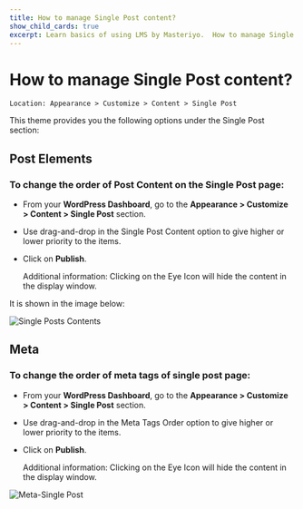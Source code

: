 ---
title: How to manage Single Post content?
show_child_cards: true
excerpt: Learn basics of using LMS by Masteriyo.  How to manage Single Post content
---

# How to manage Single Post content?

    Location: Appearance > Customize > Content > Single Post

This theme provides you the following options under the Single Post section:

## Post Elements

### To change the order of Post Content on the Single Post page:

- From your **WordPress Dashboard**, go to the **Appearance > Customize > Content > Single Post** section.

- Use drag-and-drop in the Single Post Content option to give higher or lower priority to the items.

- Click on **Publish**.


    Additional information: Clicking on the Eye Icon will hide the content in the display window.

It is shown in the image below:

![Single Posts Contents](https://user-images.githubusercontent.com/109593521/183572961-62517de9-e3eb-4a20-94ba-4d1771d6f2bf.png)

## Meta

### To change the order of meta tags of single post page:

- From your **WordPress Dashboard**, go to the **Appearance > Customize > Content > Single Post** section.

- Use drag-and-drop in the Meta Tags Order option to give higher or lower priority to the items.

- Click on **Publish**.

    Additional information: Clicking on the Eye Icon will hide the content in the display window.

![Meta-Single Post](https://user-images.githubusercontent.com/109593521/183580004-743a34ea-0190-4e64-a5cf-e30b3ae2725d.png)

